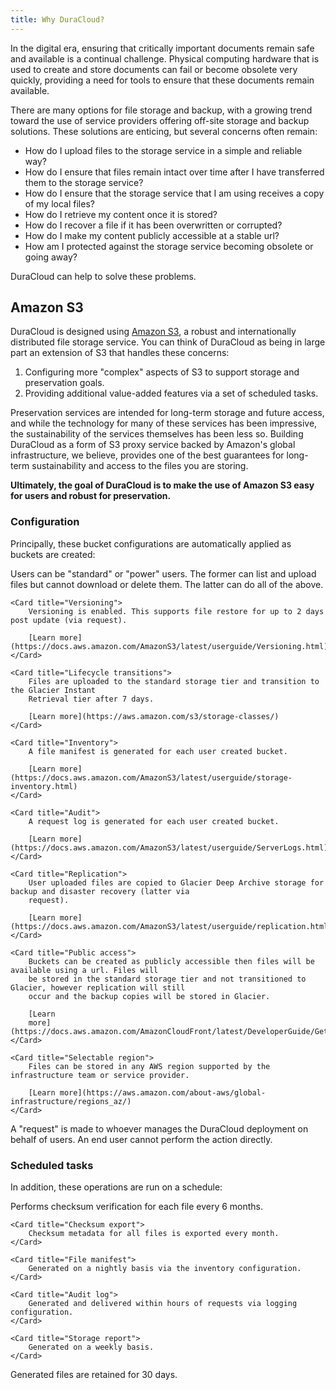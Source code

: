 ```yaml
---
title: Why DuraCloud?
---
```



In the digital era, ensuring that critically important documents remain safe and available is a continual challenge.
Physical computing hardware that is used to create and store documents can fail or become obsolete very quickly,
providing a need for tools to ensure that these documents remain available.

There are many options for file storage and backup, with a growing trend toward the use of service providers offering
off-site storage and backup solutions. These solutions are enticing, but several concerns often remain:

- How do I upload files to the storage service in a simple and reliable way?
- How do I ensure that files remain intact over time after I have transferred them to the storage service?
- How do I ensure that the storage service that I am using receives a copy of my local files?
- How do I retrieve my content once it is stored?
- How do I recover a file if it has been overwritten or corrupted?
- How do I make my content publicly accessible at a stable url?
- How am I protected against the storage service becoming obsolete or going away?

DuraCloud can help to solve these problems.

## Amazon S3

DuraCloud is designed using [Amazon S3](https://aws.amazon.com/s3/), a robust and internationally
distributed file storage service. You can think of DuraCloud as being in large part an extension of S3
that handles these concerns:

1. Configuring more "complex" aspects of S3 to support storage and preservation goals.
2. Providing additional value-added features via a set of scheduled tasks.

Preservation services are intended for long-term storage and future access, and while the technology for
many of these services has been impressive, the sustainability of the services themselves has been less so.
Building DuraCloud as a form of S3 proxy service backed by Amazon's global infrastructure, we
believe, provides one of the best guarantees for long-term sustainability and access to the files you
are storing.

**Ultimately, the goal of DuraCloud is to make the use of Amazon S3 easy for users and robust for preservation.**

### Configuration

Principally, these bucket configurations are automatically applied as buckets are created:

<CardGrid>
    <Card title="Access Control">
        Users can be "standard" or "power" users. The former can list and upload files but
        cannot download or delete them. The latter can do all of the above.
    </Card>

    <Card title="Versioning">
        Versioning is enabled. This supports file restore for up to 2 days post update (via request).

        [Learn more](https://docs.aws.amazon.com/AmazonS3/latest/userguide/Versioning.html)
    </Card>

    <Card title="Lifecycle transitions">
        Files are uploaded to the standard storage tier and transition to the Glacier Instant
        Retrieval tier after 7 days.

        [Learn more](https://aws.amazon.com/s3/storage-classes/)
    </Card>

    <Card title="Inventory">
        A file manifest is generated for each user created bucket.

        [Learn more](https://docs.aws.amazon.com/AmazonS3/latest/userguide/storage-inventory.html)
    </Card>

    <Card title="Audit">
        A request log is generated for each user created bucket.

        [Learn more](https://docs.aws.amazon.com/AmazonS3/latest/userguide/ServerLogs.html)
    </Card>

    <Card title="Replication">
        User uploaded files are copied to Glacier Deep Archive storage for backup and disaster recovery (latter via
        request).

        [Learn more](https://docs.aws.amazon.com/AmazonS3/latest/userguide/replication.html)
    </Card>

    <Card title="Public access">
        Buckets can be created as publicly accessible then files will be available using a url. Files will
        be stored in the standard storage tier and not transitioned to Glacier, however replication will still
        occur and the backup copies will be stored in Glacier.

        [Learn
        more](https://docs.aws.amazon.com/AmazonCloudFront/latest/DeveloperGuide/GettingStarted.SimpleDistribution.html)
    </Card>

    <Card title="Selectable region">
        Files can be stored in any AWS region supported by the infrastructure team or service provider.

        [Learn more](https://aws.amazon.com/about-aws/global-infrastructure/regions_az/)
    </Card>
</CardGrid>

<Aside>
    A "request" is made to whoever manages the DuraCloud deployment on behalf of users. An end user cannot perform the
    action directly.
</Aside>

### Scheduled tasks

In addition, these operations are run on a schedule:

<CardGrid>
    <Card title="Fixity checks">
        Performs checksum verification for each file every 6 months.
    </Card>

    <Card title="Checksum export">
        Checksum metadata for all files is exported every month.
    </Card>

    <Card title="File manifest">
        Generated on a nightly basis via the inventory configuration.
    </Card>

    <Card title="Audit log">
        Generated and delivered within hours of requests via logging configuration.
    </Card>

    <Card title="Storage report">
        Generated on a weekly basis.
    </Card>
</CardGrid>

<Aside>Generated files are retained for 30 days.</Aside>
